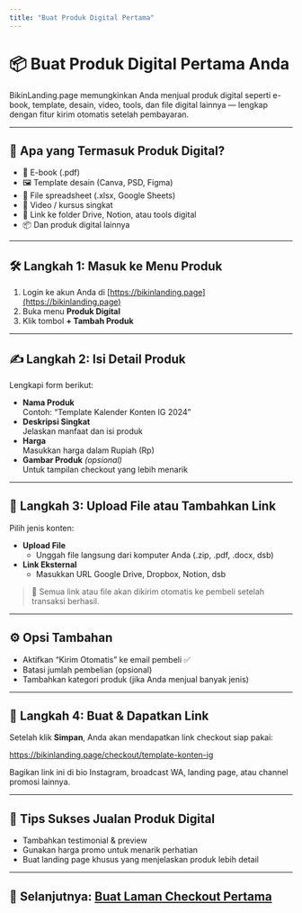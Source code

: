 ```yaml
---
title: "Buat Produk Digital Pertama"
---
```


# 📦 Buat Produk Digital Pertama Anda

BikinLanding.page memungkinkan Anda menjual produk digital seperti e-book, template, desain, video, tools, dan file digital lainnya — lengkap dengan fitur kirim otomatis setelah pembayaran.

---

## 🧰 Apa yang Termasuk Produk Digital?

- 📄 E-book (.pdf)
- 🖼️ Template desain (Canva, PSD, Figma)
- 🧾 File spreadsheet (.xlsx, Google Sheets)
- 🎥 Video / kursus singkat
- 🔗 Link ke folder Drive, Notion, atau tools digital
- 📦 Dan produk digital lainnya

---

## 🛠 Langkah 1: Masuk ke Menu Produk

1. Login ke akun Anda di [https://bikinlanding.page](https://bikinlanding.page)
2. Buka menu **Produk Digital**
3. Klik tombol **+ Tambah Produk**

---

## ✍️ Langkah 2: Isi Detail Produk

Lengkapi form berikut:

- **Nama Produk**  
  Contoh: “Template Kalender Konten IG 2024”
- **Deskripsi Singkat**  
  Jelaskan manfaat dan isi produk
- **Harga**  
  Masukkan harga dalam Rupiah (Rp)
- **Gambar Produk** _(opsional)_  
  Untuk tampilan checkout yang lebih menarik

---

## 📎 Langkah 3: Upload File atau Tambahkan Link

Pilih jenis konten:

- **Upload File**
  - Unggah file langsung dari komputer Anda (.zip, .pdf, .docx, dsb)
- **Link Eksternal**
  - Masukkan URL Google Drive, Dropbox, Notion, dsb

> 🔐 Semua link atau file akan dikirim otomatis ke pembeli setelah transaksi berhasil.

---

## ⚙️ Opsi Tambahan

- Aktifkan “Kirim Otomatis” ke email pembeli ✅
- Batasi jumlah pembelian (opsional)
- Tambahkan kategori produk (jika Anda menjual banyak jenis)

---

## 🔗 Langkah 4: Buat & Dapatkan Link

Setelah klik **Simpan**, Anda akan mendapatkan link checkout siap pakai:

https://bikinlanding.page/checkout/template-konten-ig

Bagikan link ini di bio Instagram, broadcast WA, landing page, atau channel promosi lainnya.

---

## 🎯 Tips Sukses Jualan Produk Digital

- Tambahkan testimonial & preview
- Gunakan harga promo untuk menarik perhatian
- Buat landing page khusus yang menjelaskan produk lebih detail

---

## 🚀 Selanjutnya: [Buat Laman Checkout Pertama](../checkout/checkout-pertama.md)
